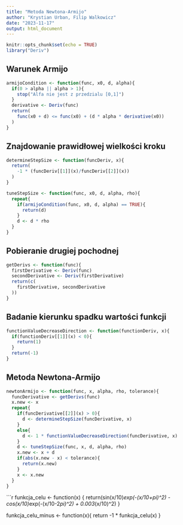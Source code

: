 ```yaml
---
title: "Metoda Newtona-Armijo"
author: "Krystian Urban, Filip Walkowicz"
date: "2023-11-17"
output: html_document
---
```


```r
knitr::opts_chunk$set(echo = TRUE)
library("Deriv")
```

## Warunek Armijo

```r
armijoCondition <- function(func, x0, d, alpha){
  if(0 > alpha || alpha > 1){
    stop("Alfa nie jest z przedzialu [0,1]")
  }
  derivative <- Deriv(func)
  return(
    func(x0 + d) <= func(x0) + (d * alpha * derivative(x0))
  )
}
```

## Znajdowanie prawidłowej wielkości kroku

```r

determineStepSize <- function(funcDeriv, x){
  return(
    -1 * (funcDeriv[[1]](x)/funcDeriv[[2]](x))
  )
}

tuneStepSize <- function(func, x0, d, alpha, rho){
  repeat{
    if(armijoCondition(func, x0, d, alpha) == TRUE){
      return(d)
    }
    d <- d * rho
  }
}
```

## Pobieranie drugiej pochodnej

```r
getDerivs <- function(func){
  firstDerivative <- Deriv(func)
  secondDerivative <- Deriv(firstDerivative)
  return(c(
    firstDerivative, secondDerivative
  ))
}
```


## Badanie kierunku spadku wartości funkcji

```r

functionValueDecreaseDirection <- function(functionDeriv, x){
  if(functionDeriv[[1]](x) < 0){
    return(1)
  }
  return(-1)
}

```



## Metoda Newtona-Armijo

```r
newtonArmijo <- function(func, x, alpha, rho, tolerance){
  funcDerivative <- getDerivs(func)
  x.new <- x
  repeat{
    if(funcDerivative[[2]](x) > 0){
      d <- determineStepSize(funcDerivative, x)
    }
    else{
      d <- 1 * functionValueDecreaseDirection(funcDerivative, x)
    }
    d <- tuneStepSize(func, x, d, alpha, rho)
    x.new <- x + d
    if(abs(x.new - x) < tolerance){
      return(x.new)
    }
    x <- x.new
  }
}

```

```r
funkcja_celu <- function(x) {
  return(sin(x/10)*exp(-(x/10+pi)^2) - cos(x/10)*exp(-(x/10-2*pi)^2) + 0.003*(x/10)^2)
}

funkcja_celu_minus <- function(x){
  return -1 * funkcja_celu(x)
}
